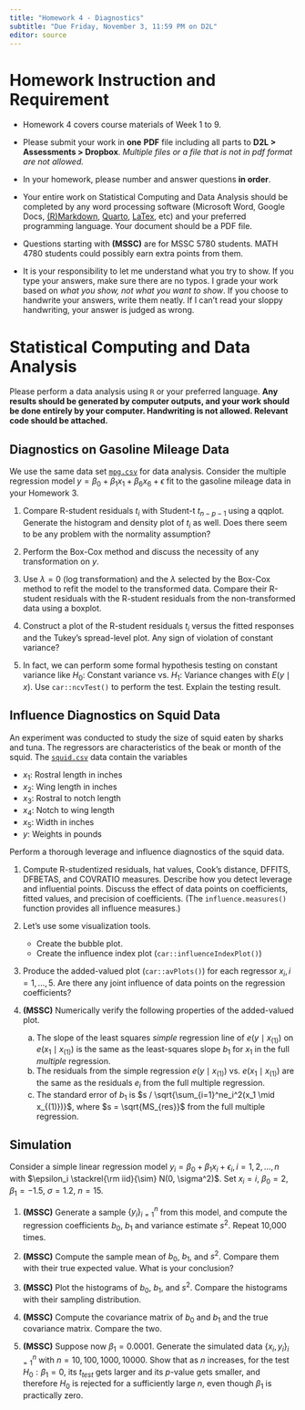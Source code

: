```yaml
---
title: "Homework 4 - Diagnostics"
subtitle: "Due Friday, November 3, 11:59 PM on D2L"
editor: source
---
```



# Homework Instruction and Requirement

- Homework 4 covers course materials of Week 1 to 9.

- Please submit your work in **one** **PDF** file including all parts to **D2L > Assessments > Dropbox**. *Multiple files or a file that is not in pdf format are not allowed.*

- In your homework, please number and answer questions **in order**. 

-   Your entire work on Statistical Computing and Data Analysis should be completed by any word processing software (Microsoft Word, Google Docs, [(R)Markdown](https://rmarkdown.rstudio.com/), [Quarto](https://quarto.org/), [LaTex](https://www.latex-project.org/), etc) and your preferred programming language. Your document should be a PDF file.

- Questions starting with **(MSSC)** are for MSSC 5780 students. MATH 4780 students could possibly earn extra points from them.

- It is your responsibility to let me understand what you try to show. If you type your answers, make sure there are no typos. I grade your work based on *what you show, not what you want to show*. If you choose to handwrite your answers, write them neatly. If I can’t read your sloppy handwriting, your answer is judged as wrong.


# Statistical Computing and Data Analysis


Please perform a data analysis using $\texttt{R}$ or your preferred language. **Any results should be generated by computer outputs, and your work should be done entirely by your computer. Handwriting is not allowed. Relevant code should be attached.**


## Diagnostics on Gasoline Mileage Data
We use the same data set [`mpg.csv`](./data/mpg.csv) for data analysis. Consider the multiple regression model $y = \beta_0 + \beta_1x_1 + \beta_6x_6+\epsilon$ fit to the gasoline mileage data in your Homework 3.


1. Compare R-student residuals $t_i$ with Student-t $t_{n-p-1}$ using a qqplot. Generate the histogram and density plot of $t_i$ as well. Does there seem to be any problem with the normality assumption?

2. Perform the Box-Cox method and discuss the necessity of any transformation on $y$.

3. Use $\lambda = 0$ (log transformation) and the $\lambda$ selected by the Box-Cox method to refit the model to the transformed data. Compare their R-student residuals with the R-student residuals from the non-transformed data using a boxplot.

4. Construct a plot of the R-student residuals $t_i$ versus the fitted responses and the Tukey's spread-level plot. Any sign of violation of constant variance?

5. In fact, we can perform some formal hypothesis testing on constant variance like $H_0:$ Constant variance vs. $H_1:$ Variance changes with $E(y\mid x)$. Use `car::ncvTest()` to perform the test. Explain the testing result.



## Influence Diagnostics on Squid Data

An experiment was conducted to study the size of squid eaten by sharks and tuna. The regressors are characteristics of the beak or month of the squid. The [`squid.csv`](./data/squid.csv) data contain the variables

+ $x_1$: Rostral length in inches
+ $x_2$: Wing length in inches
+ $x_3$: Rostral to notch length
+ $x_4$: Notch to wing length
+ $x_5$: Width in inches
+ $y$: Weights in pounds

Perform a thorough leverage and influence diagnostics of the squid data.

1. Compute R-studentized residuals, hat values, Cook's distance, DFFITS, DFBETAS, and COVRATIO measures. Describe how you detect leverage and influential points. Discuss the effect of data points on coefficients, fitted values, and precision of coefficients. (The `influence.measures()` function provides all influence measures.)

2. Let's use some visualization tools. 
    * Create the bubble plot.
    * Create the influence index plot (`car::influenceIndexPlot()`)

3. Produce the added-valued plot (`car::avPlots()`) for each regressor $x_i, i = 1, \dots, 5$. Are there any joint influence of data points on the regression coefficients?

4. **(MSSC)** Numerically verify the following properties of the added-valued plot.
    (a) The slope of the least squares *simple* regression line of $e(y \mid x_{(1)})$ on $e(x_1 \mid x_{(1)})$ is the same as the least-squares slope $b_1$ for $x_1$ in the full *multiple* regression.
    (b) The residuals from the simple regression $e(y \mid x_{(1)})$ vs. $e(x_1 \mid x_{(1)})$ are the same as the residuals $e_i$ from the full multiple regression.
    (c) The standard error of $b_1$ is $s / \sqrt{\sum_{i=1}^ne_i^2(x_1 \mid x_{(1)})}$, where $s = \sqrt{MS_{res}}$ from the full multiple regression.


## Simulation
Consider a simple linear regression model $y_i =\beta_0 +  \beta_1x_i + \epsilon_i,   i = 1, 2, \dots, n$ with $\epsilon_i \stackrel{\rm iid}{\sim} N(0, \sigma^2)$. Set $x_i = i$, $\beta_0 = 2$, $\beta_1 = -1.5$, $\sigma = 1.2$, $n= 15$.

1. **(MSSC)** Generate a sample $\{y_i\}_{i=1}^n$ from this model, and compute the regression coefficients $b_0$, $b_1$ and variance estimate $s^2$. Repeat 10,000 times.

2. **(MSSC)** Compute the sample mean of $b_0$, $b_1$, and $s^2$. Compare them with their true expected value. What is your conclusion?

3. **(MSSC)** Plot the histograms of $b_0$, $b_1$, and $s^2$. Compare the histograms with their sampling distribution.

4. **(MSSC)** Compute the covariance matrix of $b_0$ and $b_1$ and the true covariance matrix.  Compare the two.

<!-- 5. **(MSSC)** Find the variance of $s^2$. Use the fact that $\frac{(n-2)s^2}{\sigma^2} \sim \chi^2_{n-2}$ and $\mathrm{Var}(\chi^2_k) = 2k$ to get the true variance of $s^2$. Compare the two. -->

5. **(MSSC)** Suppose now $\beta_1 = 0.0001$. Generate the simulated data $\{x_i, y_i\}_{i=1}^n$ with $n = 10, 100, 1000, 10000$. Show that as $n$ increases, for the test $H_0: \beta_1 = 0$, its $t_{test}$ gets larger and its $p$-value gets smaller, and therefore $H_0$ is rejected for a sufficiently large $n$, even though $\beta_1$ is practically zero.